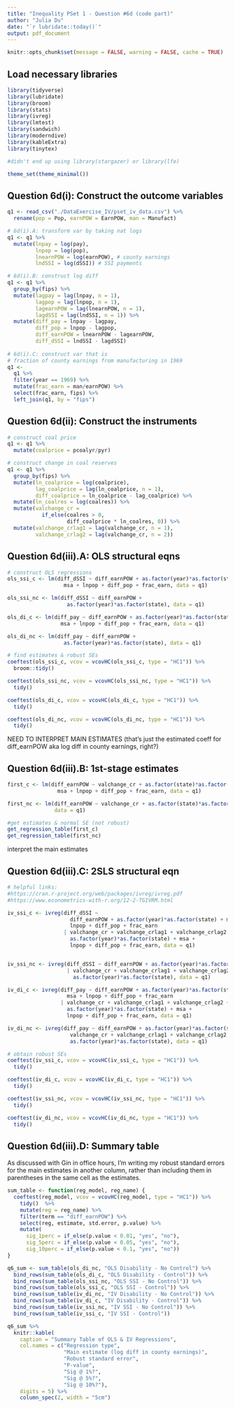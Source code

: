 ```yaml
---
title: "Inequality PSet 1 - Question #6d (code part)"
author: "Julia Du"
date: "`r lubridate::today()`"
output: pdf_document
---
```


```r
knitr::opts_chunk$set(message = FALSE, warning = FALSE, cache = TRUE)
```

## Load necessary libraries
```r
library(tidyverse)
library(lubridate)
library(broom)
library(stats)
library(ivreg)
library(lmtest)
library(sandwich)
library(moderndive)
library(kableExtra)
library(tinytex)

#didn't end up using library(stargazer) or library(lfe)

theme_set(theme_minimal())
```

## Question 6d(i): Construct the outcome variables

```r
q1 <- read_csv("./DataExercise_IV/pset_iv_data.csv") %>%
  rename(pop = Pop, earnPOW = EarnPOW, man = Manufact)

# 6d(i).A: transform var by taking nat logs
q1 <- q1 %>%
  mutate(lnpay = log(pay),
         lnpop = log(pop),
         lnearnPOW = log(earnPOW), # county earnings
         lndSSI = log(dSSI)) # SSI payments 

# 6d(i).B: construct log diff
q1 <- q1 %>%
  group_by(fips) %>% 
  mutate(lagpay = lag(lnpay, n = 1),
         lagpop = lag(lnpop, n = 1),
         lagearnPOW = lag(lnearnPOW, n = 1),
         lagdSSI = lag(lndSSI, n = 1)) %>%
  mutate(diff_pay = lnpay - lagpay,
         diff_pop = lnpop - lagpop,
         diff_earnPOW = lnearnPOW - lagearnPOW,
         diff_dSSI = lndSSI - lagdSSI) 
  
# 6d(i).C: construct var that is 
# fraction of county earnings from manufacturing in 1969
q1 <- 
  q1 %>%
  filter(year == 1969) %>%
  mutate(frac_earn = man/earnPOW) %>%
  select(frac_earn, fips) %>%
  left_join(q1, by = "fips")
```

## Question 6d(ii): Construct the instruments

```r
# construct coal price
q1 <- q1 %>%
  mutate(coalprice = pcoalyr/pyr)

# construct change in coal reserves
q1 <- q1 %>%
  group_by(fips) %>%
  mutate(ln_coalprice = log(coalprice),
         lag_coalprice = lag(ln_coalprice, n = 1),
         diff_coalprice = ln_coalprice - lag_coalprice) %>%
  mutate(ln_coalres = log(coalres)) %>%
  mutate(valchange_cr = 
           if_else(coalres > 0,
                   diff_coalprice * ln_coalres, 0)) %>%
  mutate(valchange_crlag1 = lag(valchange_cr, n = 1),
         valchange_crlag2 = lag(valchange_cr, n = 2))
```


## Question 6d(iii).A: OLS structural eqns

```r
# construct OLS regressions
ols_ssi_c <- lm(diff_dSSI ~ diff_earnPOW + as.factor(year)*as.factor(state) + 
                  msa + lnpop + diff_pop + frac_earn, data = q1)

ols_ssi_nc <- lm(diff_dSSI ~ diff_earnPOW + 
                   as.factor(year)*as.factor(state), data = q1)

ols_di_c <- lm(diff_pay ~ diff_earnPOW + as.factor(year)*as.factor(state) + 
                 msa + lnpop + diff_pop + frac_earn, data = q1)

ols_di_nc <- lm(diff_pay ~ diff_earnPOW + 
                  as.factor(year)*as.factor(state), data = q1)

# find estimates & robust SEs
coeftest(ols_ssi_c, vcov = vcovHC(ols_ssi_c, type = "HC1")) %>%
  broom::tidy() 

coeftest(ols_ssi_nc, vcov = vcovHC(ols_ssi_nc, type = "HC1")) %>%
  tidy()

coeftest(ols_di_c, vcov = vcovHC(ols_di_c, type = "HC1")) %>%
  tidy()

coeftest(ols_di_nc, vcov = vcovHC(ols_di_nc, type = "HC1")) %>%
  tidy()
```

NEED TO INTERPRET MAIN ESTIMATES (that's just the estimated coeff for diff_earnPOW aka log diff in county earnings, right?)

## Question 6d(iii).B: 1st-stage estimates

```r
first_c <- lm(diff_earnPOW ~ valchange_cr + as.factor(state)*as.factor(year) + 
                msa + lnpop + diff_pop + frac_earn, data = q1)

first_nc <- lm(diff_earnPOW ~ valchange_cr + as.factor(state)*as.factor(year), 
               data = q1)

#get estimates & normal SE (not robust)
get_regression_table(first_c) 
get_regression_table(first_nc) 
```

interpret the main estimates

## Question 6d(iii).C: 2SLS structural eqn

```r
# helpful links:
#https://cran.r-project.org/web/packages/ivreg/ivreg.pdf
#https://www.econometrics-with-r.org/12-2-TGIVRM.html

iv_ssi_c <- ivreg(diff_dSSI ~ 
                    diff_earnPOW + as.factor(year)*as.factor(state) + msa + 
                    lnpop + diff_pop + frac_earn 
                  | valchange_cr + valchange_crlag1 + valchange_crlag2 + 
                    as.factor(year)*as.factor(state) + msa + 
                    lnpop + diff_pop + frac_earn, data = q1)


iv_ssi_nc <- ivreg(diff_dSSI ~ diff_earnPOW + as.factor(year)*as.factor(state) 
                   | valchange_cr + valchange_crlag1 + valchange_crlag2 + 
                     as.factor(year)*as.factor(state), data = q1)

iv_di_c <- ivreg(diff_pay ~ diff_earnPOW + as.factor(year)*as.factor(state) + 
                   msa + lnpop + diff_pop + frac_earn 
                 | valchange_cr + valchange_crlag1 + valchange_crlag2 + 
                   as.factor(year)*as.factor(state) + msa + 
                   lnpop + diff_pop + frac_earn, data = q1)

iv_di_nc <- ivreg(diff_pay ~ diff_earnPOW + as.factor(year)*as.factor(state) | 
                    valchange_cr + valchange_crlag1 + valchange_crlag2 + 
                    as.factor(year)*as.factor(state), data = q1)

# obtain robust SEs
coeftest(iv_ssi_c, vcov = vcovHC(iv_ssi_c, type = "HC1")) %>%
  tidy() 

coeftest(iv_di_c, vcov = vcovHC(iv_di_c, type = "HC1")) %>%
  tidy() 

coeftest(iv_ssi_nc, vcov = vcovHC(iv_ssi_nc, type = "HC1")) %>%
  tidy() 

coeftest(iv_di_nc, vcov = vcovHC(iv_di_nc, type = "HC1")) %>%
  tidy() 
```


## Question 6d(iii).D: Summary table

As discussed with Gin in office hours, I'm writing my robust standard errors for the main estimates in another column, rather than including them in parentheses in the same cell as the estimates.

```r
sum_table <- function(reg_model, reg_name) {
  coeftest(reg_model, vcov = vcovHC(reg_model, type = "HC1")) %>%
    tidy()  %>%
    mutate(reg = reg_name) %>%
    filter(term == "diff_earnPOW") %>%
    select(reg, estimate, std.error, p.value) %>%
    mutate(
      sig_1perc = if_else(p.value < 0.01, "yes", "no"),
      sig_5perc = if_else(p.value < 0.05, "yes", "no"),
      sig_10perc = if_else(p.value < 0.1, "yes", "no"))
}

q6_sum <- sum_table(ols_di_nc, "OLS Disability - No Control") %>%
  bind_rows(sum_table(ols_di_c, "OLS Disability - Control")) %>%
  bind_rows(sum_table(ols_ssi_nc, "OLS SSI - No Control")) %>%
  bind_rows(sum_table(ols_ssi_c, "OLS SSI - Control")) %>%
  bind_rows(sum_table(iv_di_nc, "IV Disability - No Control")) %>%
  bind_rows(sum_table(iv_di_c, "IV Disability - Control")) %>%
  bind_rows(sum_table(iv_ssi_nc, "IV SSI - No Control")) %>%
  bind_rows(sum_table(iv_ssi_c, "IV SSI - Control"))

q6_sum %>%
  knitr::kable(
    caption = "Summary Table of OLS & IV Regressions", 
    col.names = c("Regression type",
                  "Main estimate (log diff in county earnings)", 
                  "Robust standard error",
                  "P-value",
                  "Sig @ 1%?",
                  "Sig @ 5%?",
                  "Sig @ 10%?"),
    digits = 5) %>%
    column_spec(2, width = "5cm")
```

